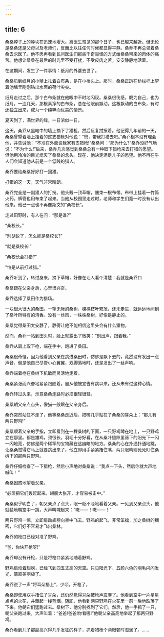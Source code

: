 ```yaml
---
---
---
```

title: 6
---



桑桑脖子上的肿块在迅速地增大。离医生预见的那个日子，也已越来越近。但无论是桑桑还是父母以及老师们，反而比以往任何时候都显得平静。桑乔不再总领着桑桑去求医了。他不愿再看到民间医生们那些千奇百怪的方式给桑桑带来的肉体的痛苦。他想让桑桑在最后的时光里不受打扰，不受皮肉之苦，安安静静地活着。

在这期间，发生了一件事情：纸月的外婆去世了。

桑桑见到纸月的小辫上扎着白布条，是在小桥头上。那时，桑桑正趴在桥栏杆上望着池塘里刚刚钻出水面的荷叶尖尖。

纸月走过之后，那个白布条就在他眼中不时地闪现。桑桑很伤感，既为自己，也为纸月。一连几天，那根素净的白布条，总在他眼前飘动。这根飘动的白布条，有时还独立出来，成为一个纯粹而优美的情景。

夏天到了，满世界的绿，一日浓似一日。

这天，桑乔从黑暗中的墙上摘下了猎枪，然后反复拭擦着。他记得几年前的一天，桑桑曾望着墙上挂着的这支猎枪对他说：“爸，带我打猎去吧。”桑乔根本没有理会他，并告诫他：“不准在外面说我家有支猎枪!”桑桑问：“那为什么?”桑乔没好气地说：“不为什么!”后来，桑乔几次感觉到桑桑总有一种取下猎枪来去打猎的愿望。但他用冷冷的目光熄灭了桑桑的念头。现在，他决定满足儿子的愿望。他不再在乎人们会知道他从前是一个低贱的猎人。

桑乔要给桑桑好好打一回猎。

打猎的这一天，天气非常晴朗。

桑乔完全是一副猎人的打扮。他头戴一顶草帽，腰束一根布带。布带上挂着一竹筒火药。裤管也用布束了起来。当他从校园里走过时，老师和学生们竟一时没有认出他来。他已一点也不再像斯文的“桑校长”。

走过田野时，有人在问：“那是谁?”

“桑校长。”

“别胡说了，怎么能是桑校长?”

“就是桑校长!”

“桑校长会打猎?”

“怕是从前打过猎。”

桑乔听到了，转过身来，摘下草帽，好像在让人看个清楚：我就是桑乔口

桑桑跟在父亲身后，心里很兴奋。

桑乔选择了桑田作为猎场。

一块很大很大的桑田。一望无际的桑树，棵棵枝叶繁茂，还未走进，就远远地闻到了桑叶所特有的清香。没有一丝风，一株株桑树，好像是静止的。

桑桑觉得桑田太安静了，静得让他不能相信这里头会有什么猎物。

然而，桑乔一站到田头时，脸上就露出了微笑：“别出声，跟着我。”

桑乔从肩上取下枪，端在手中，跑进了桑田。

桑桑很奇怪，因为他看到父亲在跳进桑田时，仿佛是飘下去的，竟然没有发出一点声音，倒是他自己尽管小心翼翼，双脚落地时，还是发出了一丝声响。

桑乔端着枪在桑树下机敏而灵活地走着。

桑桑紧张而兴奋地紧紧跟随着。自从他被宣告有病以来，还从未有过这种心情。

桑乔转过头来，示意桑桑走路时必须很轻很轻。

桑桑朝父亲点点头，像猫一般跟在父亲身后。

桑乔突然站住不走了，他等桑桑走近后，把嘴几乎贴在了桑桑的耳朵上：“那儿有两只野鸡!”

桑桑顺着父亲的手指，立即看到在一棵桑树的下面，一只野鸡蹲在地上，一只野鸡立在那里。都是雄鸡，颈很长，羽毛十分好看，在从桑叶缝隙里筛下的阳光下一闪一闪地亮，仿佛是两个稀罕的宝物藏在这幽暗的地方。桑桑的心在扑通扑通地跳，让桑桑觉得它马上就要跳出来了，他立即用手紧紧捂住嘴，两只眼睛则死死盯住桑树下的那两只野鸡。

桑乔仔细检查了一下猎枪，然后小声地对桑桑说：“我点一下头，然后你就大声地喊叫！”

桑桑困惑地望着父亲。

“必须把它们轰赶起来。翅膀大张开，才容易被击中。”

桑桑似乎明白了，朝父亲点了点头，眼一眨不眨地看着父亲。一见到父亲点头，他就猛地朝空中一跳，大声叫喊起来：“嗷——！嗷——！”

两只野鸡一惊，立即扇动翅膀向空中飞去。野鸡的起飞，非常笨拙，加之桑树的稠密，它们好不容易才飞出桑林。

桑乔的枪口已经对准了野鸡。

“爸，你快开枪呀!”

桑乔却没有开枪，只是将枪口紧紧地随着野鸡。

野鸡扇动着翅膀，已经飞到四五丈高的天空。只见阳光下，五颜六色的羽毛闪闪发光，简直美丽极了。

桑乔说了一声“将耳朵捂上”，少顷，开枪了。

桑桑即使用双手捂住了耳朵，还仍然觉得耳朵被枪声震麻了。他看到空中一片星星点点的火花，并飘起一缕蓝烟。随即，他看到两只野鸡在火花里一前一后地跌落了下来。他朝它们猛跑过去。桑树下，他分别找到了它们。然后，他一手抓了一只，朝父亲跑过来，大声叫着：“爸爸!爸爸!你看哪!”他朝父亲高高地举起了那两只野鸡。

桑乔看到儿子那副高兴得几乎发狂的样子，抓着猎枪个两眼顿时湿润了。……